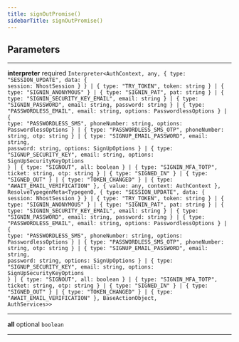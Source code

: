 ```yaml
---
title: signOutPromise()
sidebarTitle: signOutPromise()
---
```


## Parameters

---

**<span className="parameter-name">interpreter</span>** <span className="optional-status">required</span> <code>Interpreter&lt;AuthContext, any, &#123; type: "SESSION_UPDATE", data: &#123; session: NhostSession &#125; &#125; &#124; &#123; type: "TRY_TOKEN", token: string &#125; &#124; &#123; type: "SIGNIN_ANONYMOUS" &#125; &#124; &#123; type: "SIGNIN_PAT", pat: string &#125; &#124; &#123; type: "SIGNIN_SECURITY_KEY_EMAIL", email: string &#125; &#124; &#123; type: "SIGNIN_PASSWORD", email: string, password: string &#125; &#124; &#123; type: "PASSWORDLESS_EMAIL", email: string, options: PasswordlessOptions &#125; &#124; &#123; type: "PASSWORDLESS_SMS", phoneNumber: string, options: PasswordlessOptions &#125; &#124; &#123; type: "PASSWORDLESS_SMS_OTP", phoneNumber: string, otp: string &#125; &#124; &#123; type: "SIGNUP_EMAIL_PASSWORD", email: string, password: string, options: SignUpOptions &#125; &#124; &#123; type: "SIGNUP_SECURITY_KEY", email: string, options: SignUpSecurityKeyOptions &#125; &#124; &#123; type: "SIGNOUT", all: boolean &#125; &#124; &#123; type: "SIGNIN_MFA_TOTP", ticket: string, otp: string &#125; &#124; &#123; type: "SIGNED_IN" &#125; &#124; &#123; type: "SIGNED_OUT" &#125; &#124; &#123; type: "TOKEN_CHANGED" &#125; &#124; &#123; type: "AWAIT_EMAIL_VERIFICATION" &#125;, &#123; value: any, context: AuthContext &#125;, ResolveTypegenMeta&lt;Typegen0, &#123; type: "SESSION_UPDATE", data: &#123; session: NhostSession &#125; &#125; &#124; &#123; type: "TRY_TOKEN", token: string &#125; &#124; &#123; type: "SIGNIN_ANONYMOUS" &#125; &#124; &#123; type: "SIGNIN_PAT", pat: string &#125; &#124; &#123; type: "SIGNIN_SECURITY_KEY_EMAIL", email: string &#125; &#124; &#123; type: "SIGNIN_PASSWORD", email: string, password: string &#125; &#124; &#123; type: "PASSWORDLESS_EMAIL", email: string, options: PasswordlessOptions &#125; &#124; &#123; type: "PASSWORDLESS_SMS", phoneNumber: string, options: PasswordlessOptions &#125; &#124; &#123; type: "PASSWORDLESS_SMS_OTP", phoneNumber: string, otp: string &#125; &#124; &#123; type: "SIGNUP_EMAIL_PASSWORD", email: string, password: string, options: SignUpOptions &#125; &#124; &#123; type: "SIGNUP_SECURITY_KEY", email: string, options: SignUpSecurityKeyOptions &#125; &#124; &#123; type: "SIGNOUT", all: boolean &#125; &#124; &#123; type: "SIGNIN_MFA_TOTP", ticket: string, otp: string &#125; &#124; &#123; type: "SIGNED_IN" &#125; &#124; &#123; type: "SIGNED_OUT" &#125; &#124; &#123; type: "TOKEN_CHANGED" &#125; &#124; &#123; type: "AWAIT_EMAIL_VERIFICATION" &#125;, BaseActionObject, AuthServices&gt;&gt;</code>

---

**<span className="parameter-name">all</span>** <span className="optional-status">optional</span> <code>boolean</code>

---

